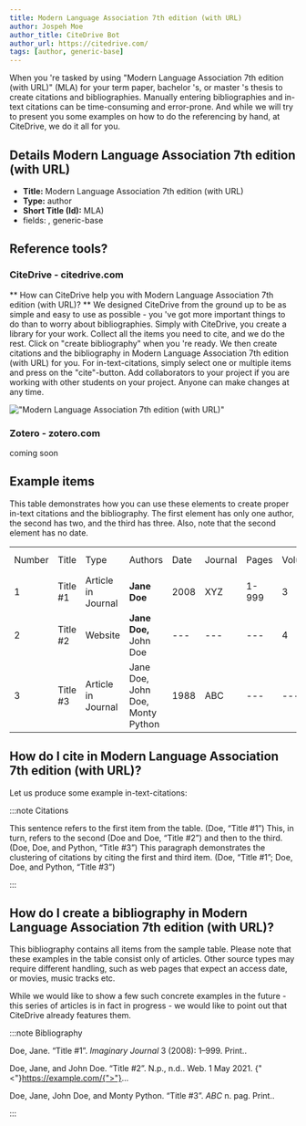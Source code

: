 ```yaml
---
title: Modern Language Association 7th edition (with URL)
author: Jospeh Moe
author_title: CiteDrive Bot
author_url: https://citedrive.com/
tags: [author, generic-base]
---
```


When you 're tasked by using "Modern Language Association 7th edition (with URL)" (MLA) for your term paper, bachelor 's, or master 's thesis to create citations and bibliographies.
Manually entering bibliographies and in-text citations can be time-consuming and error-prone. And while we will try to present you some examples on how to do the referencing by hand, at CiteDrive, we do it all for you.

## Details  Modern Language Association 7th edition (with URL)
* **Title:** Modern Language Association 7th edition (with URL)
* **Type:** author
* **Short Title (Id):** MLA)
* fields: , generic-base

## Reference tools?
### CiteDrive - citedrive.com
** How can CiteDrive help you with Modern Language Association 7th edition (with URL)? **
We designed CiteDrive from the ground up to be as simple and easy to use as possible - you 've got more important things to do than to worry about bibliographies. Simply with CiteDrive, you create a library for your work. Collect all the items you need to cite, and we do the rest. Click on "create bibliography" when you 're ready. We then create citations and the bibliography in Modern Language Association 7th edition (with URL) for you. For in-text-citations, simply select one or multiple items and press on the "cite"-button. Add collaborators to your project if you are working with other students on your project. Anyone can make changes at any time.


!["Modern Language Association 7th edition (with URL)"](images/modern-language-association-7th-edition-with-url.svg "Choose Modern Language Association 7th edition (with URL) in the CiteDrive App")

### Zotero - zotero.com

coming soon

## Example items

This table demonstrates how you can use these elements to create proper in-text citations and the bibliography. The first element has only one author, the second has two, and the third has three. Also, note that the second element has no date.


<table>
  <tr>
   <td>Number
   </td>
   <td>Title
   </td>
   <td>Type
   </td>
   <td>Authors
   </td>
   <td>Date
   </td>
   <td>Journal
   </td>
   <td>Pages
   </td>
   <td>Volume
   </td>
   <td>Issue
   </td>
   <td>Access Date
   </td>
  </tr>
  <tr>
   <td>1
   </td>
   <td>Title #1
   </td>
   <td>Article in Journal
   </td>
   <td><strong>Jane Doe</strong>
   </td>
   <td>2008
   </td>
   <td>XYZ
   </td>
   <td>1-999
   </td>
   <td>3
   </td>
   <td>2
   </td>
   <td>--
   </td>
  </tr>
  <tr>
   <td>
2
   </td>
   <td>Title #2
   </td>
   <td>Website
   </td>
   <td><strong>Jane Doe, </strong>John Doe
   </td>
   <td>---
   </td>
   <td>---
   </td>
   <td>---
   </td>
   <td>4
   </td>
   <td>---
   </td>
   <td>2020-05-01
   </td>
  </tr>
  <tr>
   <td>3
   </td>
   <td>Title #3
   </td>
   <td>Article in Journal
   </td>
   <td>Jane Doe, John Doe, Monty Python
   </td>
   <td>1988
   </td>
   <td>ABC
   </td>
   <td>---
   </td>
   <td>---
   </td>
   <td>16
   </td>
   <td>---
   </td>
  </tr>
</table>



## How do I cite in  Modern Language Association 7th edition (with URL)?

Let us produce some example in-text-citations:

:::note Citations


This sentence refers to the first item from the table. (Doe, “Title #1”) This, in turn, refers to the second (Doe and Doe, “Title #2”)
and then to the third.  (Doe, Doe, and Python, “Title #3”)
This paragraph demonstrates the clustering of citations by citing the first and third item. (Doe, “Title #1”; Doe, Doe, and Python, “Title #3”)

:::

## How do I create a bibliography in Modern Language Association 7th edition (with URL)?

This bibliography contains all items from the sample table. Please note that these examples in the table consist only of articles. Other source types may require different handling, such as web pages that expect an access date, or movies, music tracks etc.

While we would like to show a few such concrete examples in the future - this series of articles is in fact in progress - we would like to point out that CiteDrive already features them.

:::note Bibliography

Doe, Jane. “Title #1”. <i>Imaginary Journal</i> 3 (2008): 1–999. Print..

Doe, Jane, and John  Doe. “Title #2”. N.p., n.d.. Web. 1 May 2021. {"<"}https://example.com/{">"}...

Doe, Jane, John Doe, and Monty Python. “Title #3”. <i>ABC</i>  n. pag. Print..



:::


        